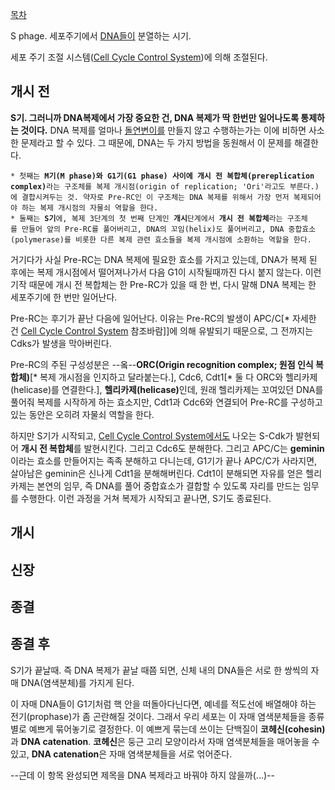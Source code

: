 [[목차]]

S phage. 세포주기에서 [[DNA]]들이 분열하는 시기.

세포 주기 조절 시스템([[Cell Cycle Control System]])에 의해 조절된다.

== 개시 전 ==
'''S기. 그러니까 DNA복제에서 가장 중요한 건, DNA 복제가 딱 한번만 일어나도록 통제하는 것이다.''' DNA 복제를 얼마나 [[돌연변이]]를 만들지 않고 수행하는가는 이에 비하면 사소한 문제라고 할 수 있다.
그 때문에, DNA는 두 가지 방법을 동원해서 이 문제를 해결한다. 

 * 첫째는 '''M기(M phase)와 G1기(G1 phase) 사이에''' '''개시 전 복합체(prereplication complex)'''라는 구조체를 복제 개시점(origin of replication; 'Ori'라고도 부른다.)에 결합시켜두는 것. 약자로 Pre-RC인 이 구조체는 DNA 복제를 위해서 가장 먼저 복제되어야 하는 복제 개시점의 자물쇠 역할을 한다.
 * 둘째는 '''S기'''에, 복제 3단계의 첫 번째 단계인 '''개시'''단계에서 '''개시 전 복합체'''라는 구조체를 만들어 앞의 Pre-RC를 풀어버리고, DNA의 꼬임(helix)도 풀어버리고, DNA 중합효소(polymerase)를 비롯한 다른 복제 관련 효소들을 복제 개시점에 소환하는 역할을 한다.

거기다가 사실 Pre-RC는 DNA 복제에 필요한 효소를 가지고 있는데, DNA가 복제 된 후에는 복제 개시점에서 떨어져나가서 다음 G1이 시작될때까진 다시 붙지 않는다. 이런 기작 때문에 개시 전 복합체는 한 Pre-RC가 있을 때 한 번, 다시 말해 DNA 복제는 한 세포주기에 한 번만 일어난다.

Pre-RC는 후기가 끝난 다음에 일어난다. 이유는 Pre-RC의 발생이 APC/C[* 자세한 건 [[Cell Cycle Control System]] 참조바람]]에 의해 유발되기 때문으로, 그 전까지는 Cdks가 발생을 막아버린다.

Pre-RC의 주된 구성성분은 --옼--'''ORC(Origin recognition complex; 원점 인식 복합체)'''[* 복제 개시점을 인지하고 달라붙는다.], Cdc6, Cdt1[* 둘 다 ORC와 헬리카제(helicase)를 연결한다.], '''헬리카제(helicase)'''인데, 원래 헬리카제는 꼬여있던 DNA를 풀어줘 복제를 시작하게 하는 효소지만, Cdt1과 Cdc6와 연결되어 Pre-RC를 구성하고 있는 동안은 오히려 자물쇠 역할을 한다. 

하지만 S기가 시작되고, [[Cell Cycle Control System]]에서도 나오는 S-Cdk가 발현되어 '''개시 전 복합체'''를 발현시킨다. 그리고 Cdc6도 분해한다. 
그리고 APC/C는 '''geminin'''이라는 효소를 만들어지는 족족 분해하고 다니는데, G1기가 끝나 APC/C가 사라지면, 살아남은 geminin은 신나게 Cdt1을 분해해버린다. Cdt1이 분해되면 자유를 얻은 헬리카제는 본연의 임무, 즉 DNA를 풀어 중합효소가 결합할 수 있도록 자리를 만드는 임무를 수행한다. 이런 과정을 거쳐 복제가 시작되고 끝나면, S기도 종료된다.

== 개시 ==

== 신장 ==

== 종결 ==

== 종결 후 ==
S기가 끝날때. 즉 DNA 복제가 끝날 때쯤 되면, 신체 내의 DNA들은 서로 한 쌍씩의 자매 DNA(염색분체)를 가지게 된다. 

이 자매 DNA들이 G1기처럼 핵 안을 떠돌아다닌다면, 예네를 적도선에 배열해야 하는 전기(prophase)가 좀 곤란해질 것이다. 그래서 우리 세포는 이 자매 염색분체들을 종류별로 예쁘게 묶어놓기로 결정한다. 이 예쁘게 묶는데 쓰이는 단백질이 '''코헤신(cohesin)'''과 '''DNA catenation'''. '''코헤신'''은 둥근 고리 모양이라서 자매 염색분체들을 매어놓을 수 있고, '''DNA catenation'''은 자매 염색분체들을 서로 얶어준다.

--근데 이 항목 완성되면 제목을 DNA 복제라고 바꿔야 하지 않을까(...)--


